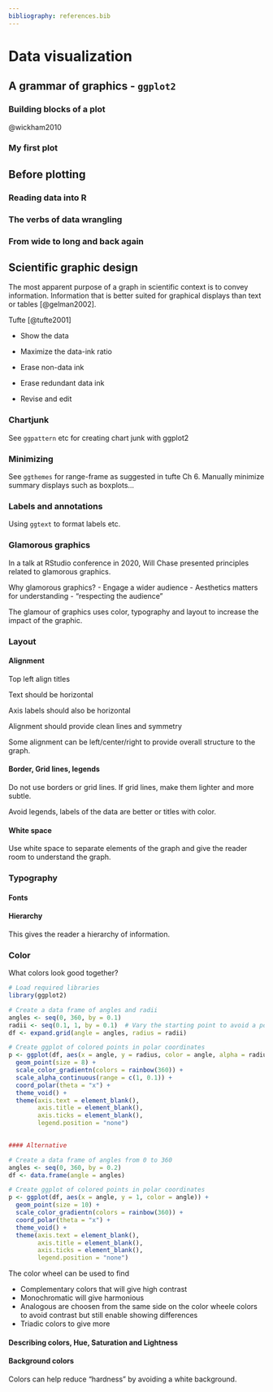 ```yaml
---
bibliography: references.bib
---
```


# Data visualization

## A grammar of graphics - `ggplot2`

### Building blocks of a plot

@wickham2010

### My first plot

## Before plotting

### Reading data into R

### The verbs of data wrangling

### From wide to long and back again

## Scientific graphic design

The most apparent purpose of a graph in scientific context is to convey information. Information that is better suited for graphical displays than text or tables [@gelman2002].

Tufte [@tufte2001]

-   Show the data

-   Maximize the data-ink ratio

-   Erase non-data ink

-   Erase redundant data ink

-   Revise and edit

### Chartjunk

See `ggpattern` etc for creating chart junk with ggplot2

### Minimizing

See `ggthemes` for range-frame as suggested in tufte Ch 6. Manually minimize summary displays such as boxplots...

### Labels and annotations

Using `ggtext` to format labels etc.

### Glamorous graphics



In a talk at RStudio conference in 2020, Will Chase presented principles related to glamorous graphics.  

Why glamorous graphics?
- Engage a wider audience
- Aesthetics matters for understanding
- "respecting the audience"

The glamour of graphics uses color, typography and layout to increase the impact of the graphic.

### Layout

#### Alignment

Top left align titles

Text should be horizontal

Axis labels should also be horizontal

Alignment should provide clean lines and symmetry

Some alignment can be left/center/right to provide overall structure to the graph.

#### Border, Grid lines, legends

Do not use borders or grid lines. If grid lines, make them lighter and more subtle.

Avoid legends, labels of the data are better or titles with color.

#### White space
Use white space to separate elements of the graph and give the reader room to understand the graph.

### Typography

#### Fonts


#### Hierarchy
This gives the reader a hierarchy of information. 


### Color

What colors look good together? 


```r

# Load required libraries
library(ggplot2)

# Create a data frame of angles and radii
angles <- seq(0, 360, by = 0.1)
radii <- seq(0.1, 1, by = 0.1)  # Vary the starting point to avoid a point at the center
df <- expand.grid(angle = angles, radius = radii)

# Create ggplot of colored points in polar coordinates
p <- ggplot(df, aes(x = angle, y = radius, color = angle, alpha = radius)) +
  geom_point(size = 8) +
  scale_color_gradientn(colors = rainbow(360)) +
  scale_alpha_continuous(range = c(1, 0.1)) +
  coord_polar(theta = "x") +
  theme_void() +
  theme(axis.text = element_blank(),
        axis.title = element_blank(),
        axis.ticks = element_blank(),
        legend.position = "none")
  

#### Alternative

# Create a data frame of angles from 0 to 360
angles <- seq(0, 360, by = 0.2)
df <- data.frame(angle = angles)

# Create ggplot of colored points in polar coordinates
p <- ggplot(df, aes(x = angle, y = 1, color = angle)) +
  geom_point(size = 10) +
  scale_color_gradientn(colors = rainbow(360)) +
  coord_polar(theta = "x") +
  theme_void() +
  theme(axis.text = element_blank(),
        axis.title = element_blank(),
        axis.ticks = element_blank(),
        legend.position = "none")

```



The color wheel can be used to find

- Complementary colors that will give high contrast
- Monochromatic will give harmonious  
- Analogous are choosen from the same side on the color wheele colors to avoid contrast but still enable showing differences
- Triadic colors to give more 

<!-- SEE  https://www.canva.com/colors/color-wheel/ for more on this -->

#### Describing colors, Hue, Saturation and Lightness

#### Background colors

Colors can help reduce "hardness" by avoiding a white background.




























